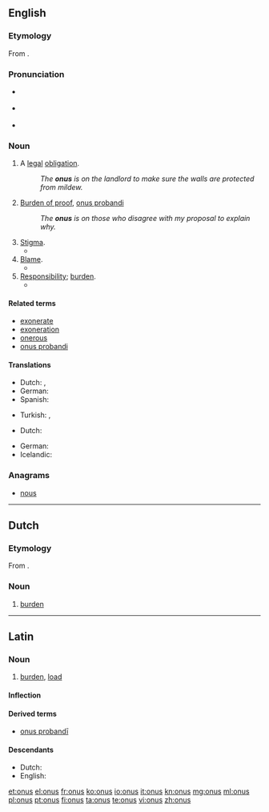 ==English==

===Etymology===
From {{etyl|la|en}} {{term|onus||burden|lang=la}}.

===Pronunciation===
* {{a|RP}} {{IPA|/ˈəʊnəs/}}
* {{a|US}} {{IPA|/ˈoʊnəs/}}
* {{rhymes|əʊnəs}}

===Noun===
{{en-noun|onuses|-}}

# A [[legal]] [[obligation]].
#: ''The '''onus''' is on the landlord to make sure the walls are protected from mildew.''
# {{context|uncountable|lang=en}} [[burden of proof|Burden of proof]], [[onus probandi]]
#: ''The '''onus''' is on those who disagree with my proposal to explain why.''
# [[stigma|Stigma]].
#* {{quote-book|title=Godiva's Ride: Women of Letters in England, 1830-1880|page=19|author=Dorothy Mermin|year=1993|passage=Geraldine evades the '''onus''' of ambition by subordinating it to the service of her family, and escapes the '''onus''' of sexuality by bodily mutilation}}
# [[blame|Blame]].
#* {{quote-book|title=Shattered Peace: The Origins of the Cold War and the National Security State|page=6|author=Daniel Yergin|year=1977|passage=... what might be called "'''onus'''-shifting" — each side trying to make a record and place blame on the other for the division of Europe and the Cold War itself.}}
# [[responsibility|Responsibility]]; [[burden]].
#* {{quote-book|title=The Beatles Anthology|page=174|author=Beatles|coauthors=Brian Roylance, Paul McCartney, John Lennon, George Harrison, Ringo Starr|year=2000|passage=The '''onus''' isn't on us to produce something great every time. The '''onus''' is on the public to decide whether they like it or not.}}

====Related terms====
* [[exonerate]]
* [[exoneration]]
* [[onerous]]
* [[onus probandi]]

====Translations====
{{trans-top|legal obligation}}
* Dutch: {{t+|nl|last|m}}, {{t+|nl|plicht|c}}
* German: {{t+|de|Pflicht|f}}
* Spanish: {{t+|es|obligación|f}}
{{trans-mid}}
* Turkish: {{t+|tr|sorumluluk}}, {{t+|tr|yük}}
{{trans-bottom}}

{{trans-top|burden of proof}}
* Dutch: {{t+|nl|last|m}}
{{trans-mid}}
* German: {{t-|de|Beweislast|f}}
* Icelandic: {{t-|is|sönnunarbyrði|f}}
{{trans-bottom}}

{{trans-top|stigma}}
{{trans-mid}}
{{trans-bottom}}

{{trans-top|blame}}
{{trans-mid}}
{{trans-bottom}}

===Anagrams===
* [[nous#English|nous]]

----
==Dutch==

===Etymology===
From {{etyl|la|nl}} {{term|onus||burden|lang=la}}.

===Noun===
{{nl-noun|m|onussen|pl2=oni|onusje}}

# [[burden]]

----

==Latin==

===Noun===
{{la-noun|onus|oneris|oneris|n|third}}

# [[burden]], [[load]]

====Inflection====
{{la-decl-3rd-N|onus|onus|oner|oner}}

====Derived terms====
* [[onus probandi|onus probandī]]

====Descendants====
* Dutch: {{l|nl|onus}}
* English: {{l|en|onus}}

[[et:onus]]
[[el:onus]]
[[fr:onus]]
[[ko:onus]]
[[io:onus]]
[[it:onus]]
[[kn:onus]]
[[mg:onus]]
[[ml:onus]]
[[pl:onus]]
[[pt:onus]]
[[fi:onus]]
[[ta:onus]]
[[te:onus]]
[[vi:onus]]
[[zh:onus]]